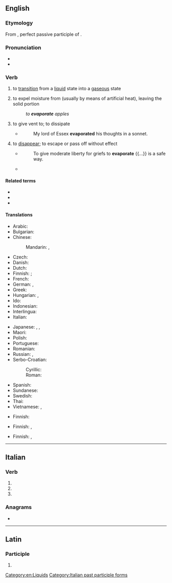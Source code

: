 ==English==

===Etymology===
From {{etyl|la|en}} {{m|la|ēvapōrātus}}, perfect passive participle of {{m|la|ēvapōrō||evaporate}}.

===Pronunciation===
* {{IPA|en|/ɪˈvæpəɹeɪt/}}
* {{audio|en|en-us-evaporate.ogg|Audio (US)}}

===Verb===
{{en-verb|evaporat}}

# {{lb|en|intransitive}} to [[transition]] from a [[liquid]] state into a [[gaseous]] state
# {{lb|en|transitive}} to expel moisture from (usually by means of artificial heat), leaving the solid portion
#: ''to '''evaporate''' apples''
# {{lb|en|transitive}} to give vent to; to dissipate
#* {{RQ:Wotton Parallel}}
#*: My lord of Essex '''evaporated''' his thoughts in a sonnet.
# {{lb|en|figuratively}} to [[disappear]]; to escape or pass off without effect
#* {{RQ:Bacon Of Seditions and Troubles}}
#*: To give moderate liberty for griefs to '''evaporate''' {{...}} is a safe way.
#* {{quote-journal|en|date=March 2, 2011|author=Chris Whyatt| title=Arsenal 5 - 0 Leyton Orient| work=BBC| url=http://news.bbc.co.uk/sport2/hi/football/eng_prem/9405635.stm| passage=The hosts initially looked like they lacked a spring in their step, but fears of further agony '''evaporated''' in the seventh minute with a goal of typical Arsenal quality.}}

====Related terms====
* {{l|en|evaporation}}
* {{l|en|evaporator}}
* {{l|en|vapour}}

====Translations====
{{trans-top|to transition from a liquid state into a gaseous state}}
* Arabic: {{t|ar|تَبَخَّرَ}}
* Bulgarian: {{t+|bg|изпарявам|sc=Cyrl}}
* Chinese:
*: Mandarin: {{t|cmn|蒸发掉|sc=Hani}}, {{t+|cmn|消失|sc=Hani|tr=xiāoshī}}
* Czech: {{t|cs|vypařit|alt=vypařit se}}
* Danish: {{t+|da|fordampe}}
* Dutch: {{t+|nl|verdampen}}
* Finnish: {{t+|fi|haihtua}}; {{t+|fi|höyrystyä}}
* French: {{t+|fr|évaporer}}
* German: {{t+|de|sieden}}, {{t+|de|verdampfen}}
* Greek: {{t+|el|εξατμίζω}}
* Hungarian: {{t+|hu|párolog}}, {{t+|hu|elpárolog}}
* Ido: {{t+|io|vaporeskar}}
* Indonesian: {{t+|id|menguap}}
* Interlingua: {{t|ia|evaporar}}
* Italian: {{t+|it|evaporare}}
{{trans-mid}}
* Japanese: {{t+|ja|蒸発|alt=蒸発する|tr=[[じょうはつする]], jōhatsu suru}}, {{t+|ja|揮発|alt=揮発する|tr=[[きはつする]], kihatsu suru}}, {{t+|ja|気化|alt=気化する|tr=[[きかする]], kika suru}}
* Maori: {{t|mi|whakaeto}}
* Polish: {{t+|pl|parować}}
* Portuguese: {{t+|pt|evaporar}}
* Romanian: {{t+|ro|evapora}}
* Russian: {{t+|ru|испаря́ть|impf}}, {{t+|ru|испари́ть|pf}}
* Serbo-Croatian:
*: Cyrillic: {{t|sh|испаравати}}
*: Roman: {{t+|sh|isparavati}}
* Spanish: {{t+|es|evaporar}}
* Sundanese: {{t|su|ngebul}}
* Swedish: {{t+|sv|dunsta}}
* Thai: {{t+|th|ระเหย}}
* Vietnamese: {{t+|vi|bốc hơi}}, {{t+|vi|bay hơi}}
{{trans-bottom}}

{{trans-top|to expel moisture from}}
* Finnish: {{t+|fi|kuivata}}
{{trans-mid}}
{{trans-bottom}}

{{trans-top|to give vent to}}
* Finnish: {{t+|fi|esittää}}, {{t+|fi|tuulettaa}}
{{trans-mid}}
{{trans-bottom}}

{{trans-top|to disappear}}
* Finnish: {{t+|fi|haihtua}}, {{t+|fi|häipyä}}
{{trans-mid}}
{{trans-bottom}}

[[Category:en:Liquids]]

----

==Italian==

===Verb===
{{head|it|verb form}}

# {{inflection of|it|evaporare||2|p|pres|indc}}
# {{inflection of|it|evaporare||2|p|impr}}
# {{feminine plural of|it|evaporato}}

===Anagrams===
* {{l|it|operavate}}

[[Category:Italian past participle forms]]

----

==Latin==

===Participle===
{{la-part-form|ēvapōrāte}}

# {{inflection of|la|ēvapōrātus||voc|m|s}}